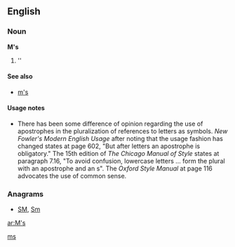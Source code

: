 {{also|Appendix:Variations of "ms"}}

==English==

===Noun===
'''M's'''

# ''{{plural of|[[M]]}}

====See also====
*[[m's]]

====Usage notes====
*There has been some difference of opinion regarding the use of apostrophes in the pluralization of references to letters as symbols.  ''New Fowler's Modern English Usage'' after noting that the usage fashion has changed states at page 602, "But after letters an apostrophe is obligatory."    The 15th edition of ''The Chicago Manual of Style'' states at paragraph 7.16, "To avoid confusion, lowercase letters ... form the plural with an apostrophe and an s".  The ''Oxford Style Manual'' at page 116 advocates the use of common sense.

===Anagrams===
* [[SM#English|SM]], [[Sm#English|Sm]]

[[Category:English terms spelled with '|ms]]

[[ar:M's]]